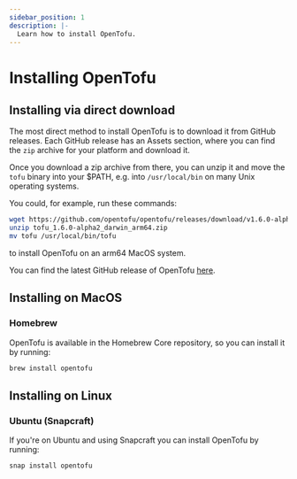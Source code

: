 ```yaml
---
sidebar_position: 1
description: |-
  Learn how to install OpenTofu.
---
```


# Installing OpenTofu

## Installing via direct download

The most direct method to install OpenTofu is to download it from GitHub releases. Each GitHub release has an Assets section, where you can find the `zip` archive for your platform and download it.

Once you download a zip archive from there, you can unzip it and move the `tofu` binary into your $PATH, e.g. into `/usr/local/bin` on many Unix operating systems.

You could, for example, run these commands:

```bash
wget https://github.com/opentofu/opentofu/releases/download/v1.6.0-alpha2/tofu_1.6.0-alpha2_darwin_arm64.zip
unzip tofu_1.6.0-alpha2_darwin_arm64.zip
mv tofu /usr/local/bin/tofu
```

to install OpenTofu on an arm64 MacOS system.

You can find the latest GitHub release of OpenTofu [here](https://github.com/opentofu/opentofu/releases/latest).

## Installing on MacOS

### Homebrew

OpenTofu is available in the Homebrew Core repository, so you can install it by running:

```bash
brew install opentofu
```

## Installing on Linux

### Ubuntu (Snapcraft)

If you're on Ubuntu and using Snapcraft you can install OpenTofu by running:

```bash
snap install opentofu
```
